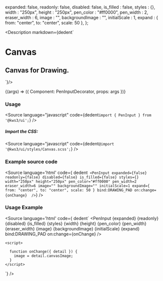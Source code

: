 
  expanded: false,
  readonly: false,
  disabled: false,
  is_filled : false,
  styles : {},
  width : "250px",
  height : "250px",
  pen_color : "#ff0000",
  pen_width : 2,
  eraser_width : 6,
  image : "",
  backgroundImage : "",
  initialScale : 1,
  expand : { from: "center", to: "center", scale: 50 },
};


<Version />

<Meta
  title="Canvas/Pen Input"
  component={CanvasInput}
  args={args}
/>

<Description markdown={dedent`
# Canvas
## Canvas for Drawing.
`}/>

<Canvas>
  <Story
  name="Pen Input"
  args={args}
  >
  {(args) => ({
    Component: PenInputDecorator,
    props: args
  })}
  </Story>
</Canvas>

<ArgsTable story="Pen Input" />

### Usage

<Source
  language="javascript"
  code={dedent`import { PenInput } from '@kws3/ui';`}
/>

##### Import the CSS:

<Source
  language="javascript"
  code={dedent`@import '@kws3/ui/styles/Canvas.scss';`}
/>

### Example source code
<Source
  language='html'
  code={ dedent`
      <PenInput
        expanded={false}
        readonly={false}
        disabled={false}
        is_filled={false}
        styles={}
        width="250px"
        height="250px"
        pen_color="#ff0000"
        pen_width=2
        eraser_width=6
        image=""
        backgroundImage=""
        initialScale=1
        expand={ from: "center", to: "center", scale: 50 }
        bind:DRAWING_PAD
        on:change={onChange} 
      />`}
/>

### Usage Example
<Source
  language='html'
  code={ dedent`
      <PenInput
      {expanded}
      {readonly}
      {disabled}
      {is_filled}
      {styles}
      {width}
      {height}
      {pen_color}
      {pen_width}
      {eraser_width}
      {image}
      {backgroundImage}
      {initialScale}
      {expand}
      bind:DRAWING_PAD
      on:change={onChange} />
    
    <script>
      
      function onChange({ detail }) {
        image = detail.canvasImage;
      }
    </script>
  `}
/>
